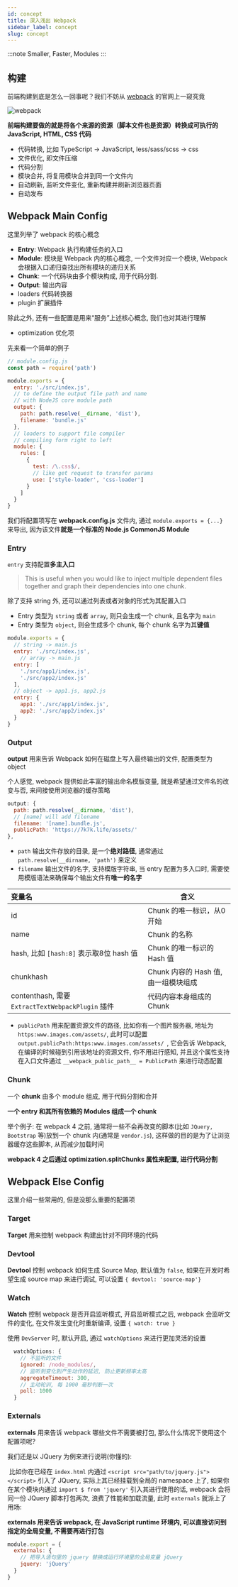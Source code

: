 ```yaml
---
id: concept
title: 深入浅出 Webpack
sidebar_label: concept
slug: concept
---
```


:::note
Smaller, Faster,  Modules
:::

## 构建

前端构建到底是怎么一回事呢？我们不妨从 [webpack](https://www.webpackjs.com/) 的官网上一窥究竟

![webpack](/img/library/webpack.png)

**前端构建要做的就是将各个来源的资源（脚本文件也是资源）转换成可执行的 JavaScript, HTML, CSS 代码**

- 代码转换, 比如 TypeScript -> JavaScript, less/sass/scss -> css
- 文件优化, 即文件压缩
- 代码分割
- 模块合并, 将复用模块合并到同一个文件内
- 自动刷新, 监听文件变化, 重新构建并刷新浏览器页面
- 自动发布



## Webpack Main Config

这里列举了 webpack 的核心概念

- **Entry**: Webpack 执行构建任务的入口
- **Module**: 模块是 Webpack 内的核心概念, 一个文件对应一个模块, Webpack 会根据入口递归查找出所有模块的递归关系
- **Chunk**: 一个代码块由多个模块构成, 用于代码分割.
- **Output**: 输出内容
- loaders 代码转换器
- plugin 扩展插件

除此之外, 还有一些配置是用来“服务”上述核心概念, 我们也对其进行理解

- optimization 优化项

先来看一个简单的例子

```javascript
// module.config.js
const path = require('path')

module.exports = {
  entry: './src/index.js',
  // to define the output file path and name
  // with NodeJS core module path
  output: {
    path: path.resolve(__dirname, 'dist'),
    filename: 'bundle.js'
  },
  // loaders to support file compiler
  // compiling form right to left 
  module: {
    rules: [
      {
        test: /\.css$/,
        // like get request to transfer params
        use: ['style-loader', 'css-loader']
      }
    ]
  }
}
```



我们将配置项写在 **webpack.config.js** 文件内, 通过 `module.exports = {...}` 来导出, 因为该文件**就是一个标准的 Node.js CommonJS Module**




### Entry

`entry` 支持配置**多主入口**

> This is useful when you would like to inject multiple dependent files together and graph their dependencies into one chunk.

除了支持 string 外, 还可以通过列表或者对象的形式为其配置入口

- Entry 类型为 `string` 或者 `array`, 则只会生成一个 chunk, 且名字为 `main`
- Entry 类型为 `object`, 则会生成多个 chunk, 每个 chunk 名字为其**键值**

```javascript
module.exports = {
  // string -> main.js
  entry: './src/index.js',
	// array -> main.js
  entry: [
    './src/app1/index.js',
    './src/app2/index.js'
  ],
  // object -> app1.js, app2.js
  entry: {
    app1: './src/app1/index.js',
    app2: './src/app2/index.js'
  }
}
```




### Output

**output** 用来告诉 Webpack 如何在磁盘上写入最终输出的文件, 配置类型为 object

个人感觉, webpack 提供如此丰富的输出命名模版变量, 就是希望通过文件名的改变与否, 来间接使用浏览器的缓存策略

```javascript
output: {
  path: path.resolve(__dirname, 'dist'),
  // [name] will add filename
  filename: '[name].bundle.js',
  publicPath: 'https://7k7k.life/assets/'
},
```



- `path` 输出文件存放的目录, 是一个**绝对路径**, 通常通过 `path.resolve(__dirname, 'path')` 来定义
- `filename` 输出文件的名字, 支持模版字符串, 当 entry 配置为多入口时, 需要使用模版语法来确保每个输出文件有**唯一的名字**

| 变量名                                            | 含义                                 |
| :------------------------------------------------ | ------------------------------------ |
| id                                                | Chunk 的唯一标识，从0开始            |
| name                                              | Chunk 的名称                         |
| hash, 比如 `[hash:8]` 表示取8位 hash 值           | Chunk 的唯一标识的 Hash 值           |
| chunkhash                                         | Chunk 内容的 Hash 值, 由一组模块组成 |
| contenthash, 需要 `ExtractTextWebpackPlugin` 插件 | 代码内容本身组成的 Chunk             |

- `publicPath` 用来配置资源文件的路径, 比如你有一个图片服务器, 地址为 `https:www.images.com/assets/`, 此时可以配置 `output.publicPath:https:www.images.com/assets/ `, 它会告诉 Webpack, 在编译的时候碰到引用该地址的资源文件, 你不用进行感知, 并且这个属性支持在入口文件通过 `__webpack_public_path__ = PublicPath` 来进行动态配置



### Chunk

一个 **chunk** 由多个 module 组成, 用于代码分割和合并

**一个 entry 和其所有依赖的 Modules 组成一个 chunk**

举个例子: 在 webpack 4 之前, 通常将一些不会再改变的脚本(比如 `JQuery, Bootstrap` 等)放到一个 chunk 内(通常是 `vendor.js`), 这样做的目的是为了让浏览器缓存这些脚本, 从而减少加载时间

**webpack 4 之后通过 optimization.splitChunks 属性来配置, 进行代码分割**



## Webpack Else Config

这里介绍一些常用的, 但是没那么重要的配置项

### Target

**Target** 用来控制 webpack 构建出针对不同环境的代码

### Devtool

**Devtool** 控制 webpack 如何生成 Source Map, 默认值为 `false`, 如果在开发时希望生成 source map 来进行调试, 可以设置 `{ devtool: 'source-map'}`



### Watch

**Watch** 控制 webpack 是否开启监听模式, 开启监听模式之后, webpack 会监听文件的变化, 在文件发生变化时重新编译, 设置 `{ watch: true }`

使用 `DevServer` 时, 默认开启, 通过 `watchOptions` 来进行更加灵活的设置

```javascript
  watchOptions: {
    // 不监听的文件
    ignored: /node_modules/,
    // 监听到变化到产生动作的延迟, 防止更新频率太高
    aggregateTimeout: 300,
    // 主动轮训, 每 1000 毫秒判断一次
    poll: 1000
  }
```



### Externals

**externals** 用来告诉 webpack 哪些文件不需要被打包, 那么什么情况下使用这个配置项呢?

我们还是以 JQuery 为例来进行说明(你懂的):

​		比如你在已经在 `index.html` 内通过 `<script src="path/to/jquery.js"></script>` 引入了 JQuery, 实际上其已经挂载到全局的 namespace 上了, 如果你在某个模块内通过 `import $ from 'jquery'` 引入其进行使用的话, webpack 会将同一份 JQuery 脚本打包两次, 浪费了性能和加载流量, 此时 `externals` 就派上了用场:

**externals 用来告诉 webpack, 在 JavaScript runtime 环境内, 可以直接访问到指定的全局变量, 不需要再进行打包**

```javascript
module.export = {
  externals: {
    // 把导入语句里的 jquery 替换成运行环境里的全局变量 jQuery
    jquery: 'jQuery'
  }
}
```

